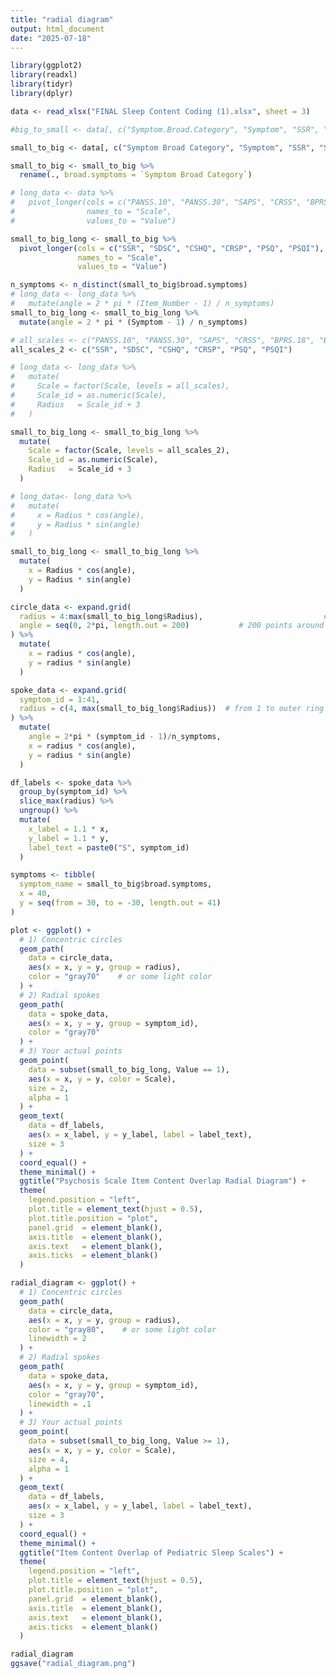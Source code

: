 ---
title: "radial diagram"
output: html_document
date: "2025-07-18"
---

```{r}
library(ggplot2)
library(readxl)
library(tidyr)
library(dplyr)
```

```{r}
data <- read_xlsx("FINAL Sleep Content Coding (1).xlsx", sheet = 3)
```

```{r}
#big_to_small <- data[, c("Symptom.Broad.Category", "Symptom", "SSR", "SDSC", "CSHQ", "CRSP", "PSQ", "PSQI", "CBCL", "BASC-3-PR", "PGBI", "CASI")]

small_to_big <- data[, c("Symptom Broad Category", "Symptom", "SSR", "SDSC", "CSHQ", "CRSP", "PSQ", "PSQI")]

small_to_big <- small_to_big %>%
  rename(., broad.symptoms = `Symptom Broad Category`)
```

```{r}
# long_data <- data %>%
#   pivot_longer(cols = c("PANSS.10", "PANSS.30", "SAPS", "CRSS", "BPRS.18", "BPRS.24", "PSYRATS", "SANS", "CAINS", "BNSS", "MPS_SR", "NSA.16", "NSA.4"),
#                names_to = "Scale",
#                values_to = "Value")

small_to_big_long <- small_to_big %>%
  pivot_longer(cols = c("SSR", "SDSC", "CSHQ", "CRSP", "PSQ", "PSQI"),
               names_to = "Scale",
               values_to = "Value")
```


```{r}
n_symptoms <- n_distinct(small_to_big$broad.symptoms)
# long_data <- long_data %>% 
#   mutate(angle = 2 * pi * (Item_Number - 1) / n_symptoms)
small_to_big_long <- small_to_big_long %>%
  mutate(angle = 2 * pi * (Symptom - 1) / n_symptoms)
```

```{r}
# all_scales <- c("PANSS.10", "PANSS.30", "SAPS", "CRSS", "BPRS.18", "BPRS.24", "PSYRATS", "SANS", "CAINS", "BNSS", "MPS_SR", "NSA.16", "NSA.4")
all_scales_2 <- c("SSR", "SDSC", "CSHQ", "CRSP", "PSQ", "PSQI")

# long_data <- long_data %>% 
#   mutate(
#     Scale = factor(Scale, levels = all_scales),
#     Scale_id = as.numeric(Scale),    
#     Radius   = Scale_id + 3            
#   )

small_to_big_long <- small_to_big_long %>%
  mutate(
    Scale = factor(Scale, levels = all_scales_2),
    Scale_id = as.numeric(Scale),
    Radius   = Scale_id + 3
  )
```

```{r}
# long_data<- long_data %>% 
#   mutate(
#     x = Radius * cos(angle),
#     y = Radius * sin(angle)
#   )

small_to_big_long <- small_to_big_long %>%
  mutate(
    x = Radius * cos(angle),
    y = Radius * sin(angle)
  )
```

```{r}
circle_data <- expand.grid(
  radius = 4:max(small_to_big_long$Radius),                           # one circle per radius
  angle = seq(0, 2*pi, length.out = 200)           # 200 points around the circle
) %>%
  mutate(
    x = radius * cos(angle),
    y = radius * sin(angle)
  )
```

```{r}
spoke_data <- expand.grid(
  symptom_id = 1:41,
  radius = c(4, max(small_to_big_long$Radius))  # from 1 to outer ring
) %>%
  mutate(
    angle = 2*pi * (symptom_id - 1)/n_symptoms,
    x = radius * cos(angle),
    y = radius * sin(angle)
  )
```


```{r}
df_labels <- spoke_data %>%
  group_by(symptom_id) %>%
  slice_max(radius) %>%
  ungroup() %>%
  mutate(
    x_label = 1.1 * x,  
    y_label = 1.1 * y,
    label_text = paste0("S", symptom_id) 
  )
```

```{r}
symptoms <- tibble(
  symptom_name = small_to_big$broad.symptoms,
  x = 40,
  y = seq(from = 30, to = -30, length.out = 41)
)
```

```{r}
plot <- ggplot() +
  # 1) Concentric circles
  geom_path(
    data = circle_data,
    aes(x = x, y = y, group = radius),
    color = "gray70"    # or some light color
  ) +
  # 2) Radial spokes
  geom_path(
    data = spoke_data,
    aes(x = x, y = y, group = symptom_id),
    color = "gray70"
  ) +
  # 3) Your actual points
  geom_point(
    data = subset(small_to_big_long, Value == 1),
    aes(x = x, y = y, color = Scale),
    size = 2,
    alpha = 1
  ) +
  geom_text(
    data = df_labels,
    aes(x = x_label, y = y_label, label = label_text),
    size = 3
  ) +
  coord_equal() +
  theme_minimal() +
  ggtitle("Psychosis Scale Item Content Overlap Radial Diagram") +
  theme(
    legend.position = "left",
    plot.title = element_text(hjust = 0.5),
    plot.title.position = "plot",
    panel.grid  = element_blank(),
    axis.title  = element_blank(),
    axis.text   = element_blank(),
    axis.ticks  = element_blank()
  )
```

```{r}
radial_diagram <- ggplot() +
  # 1) Concentric circles
  geom_path(
    data = circle_data,
    aes(x = x, y = y, group = radius),
    color = "gray80",    # or some light color
    linewidth = 2
  ) +
  # 2) Radial spokes
  geom_path(
    data = spoke_data,
    aes(x = x, y = y, group = symptom_id),
    color = "gray70",
    linewidth = .1
  ) +
  # 3) Your actual points
  geom_point(
    data = subset(small_to_big_long, Value >= 1),
    aes(x = x, y = y, color = Scale),
    size = 4,
    alpha = 1
  ) +
  geom_text(
    data = df_labels,
    aes(x = x_label, y = y_label, label = label_text),
    size = 3
  ) +
  coord_equal() +
  theme_minimal() +
  ggtitle("Item Content Overlap of Pediatric Sleep Scales") +
  theme(
    legend.position = "left",
    plot.title = element_text(hjust = 0.5),
    plot.title.position = "plot",
    panel.grid  = element_blank(),
    axis.title  = element_blank(),
    axis.text   = element_blank(),
    axis.ticks  = element_blank()
  )

radial_diagram
ggsave("radial_diagram.png")
```

